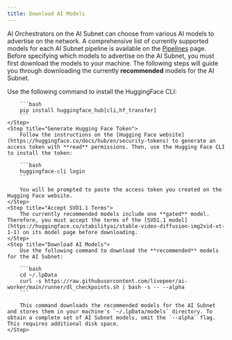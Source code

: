```yaml
---
title: Download AI Models
---
```


AI Orchestrators on the AI Subnet can choose from various AI models to advertise
on the network. A comprehensive list of currently supported models for each AI
Subnet pipeline is available on the [Pipelines](/ai/pipelines) page. Before
specifying which models to advertise on the AI Subnet, you must first download
the models to your machine. The following steps will guide you through
downloading the currently **recommended** models for the AI Subnet.

<Steps>
    <Step title="Install HuggingFace CLI">
        Use the following command to install the HuggingFace CLI:

        ```bash
        pip install huggingface_hub[cli,hf_transfer]
        ```
    </Step>
    <Step title="Generate Hugging Face Token">
        Follow the instructions on the [Hugging Face website](https://huggingface.co/docs/hub/en/security-tokens) to generate an access token with **read** permissions. Then, use the Hugging Face CLI to install the token:

        ```bash
        huggingface-cli login
        ```

        You will be prompted to paste the access token you created on the Hugging Face website.
    </Step>
    <Step title="Accept SVD1.1 Terms">
        The currently recommended models include one **gated** model. Therefore, you must accept the terms of the [SVD1.1 model](https://huggingface.co/stabilityai/stable-video-diffusion-img2vid-xt-1-1) on its model page before downloading.
    </Step>
    <Step title="Download AI Models">
        Use the following command to download the **recommended** models for the AI Subnet:

        ```bash
        cd ~/.lpData
        curl -s https://raw.githubusercontent.com/livepeer/ai-worker/main/runner/dl_checkpoints.sh | bash -s -- --alpha
        ```

        This command downloads the recommended models for the AI Subnet and stores them in your machine's `~/.lpData/models` directory. To obtain a complete set of AI Subnet models, omit the `--alpha` flag. This requires additional disk space.
    </Step>

</Steps>

